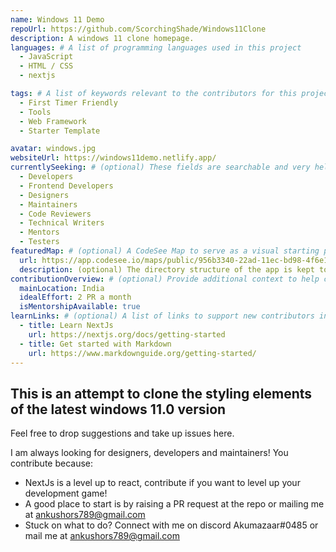 ```yaml
---
name: Windows 11 Demo
repoUrl: https://github.com/ScorchingShade/Windows11Clone
description: A windows 11 clone homepage.
languages: # A list of programming languages used in this project
  - JavaScript
  - HTML / CSS
  - nextjs

tags: # A list of keywords relevant to the contributors for this project
  - First Timer Friendly
  - Tools
  - Web Framework
  - Starter Template

avatar: windows.jpg
websiteUrl: https://windows11demo.netlify.app/
currentlySeeking: # (optional) These fields are searchable and very helpful for contributors to match well with your project
  - Developers
  - Frontend Developers
  - Designers
  - Maintainers
  - Code Reviewers
  - Technical Writers
  - Mentors
  - Testers
featuredMap: # (optional) A CodeSee Map to serve as a visual starting point for contributors
  url: https://app.codesee.io/maps/public/956b3340-22ad-11ec-bd98-4f6e10139d3f
  description: (optional) The directory structure of the app is kept to a minimum branching for the first build.
contributionOverview: # (optional) Provide additional context to help contributors match well with your project
  mainLocation: India
  idealEffort: 2 PR a month
  isMentorshipAvailable: true
learnLinks: # (optional) A list of links to support new contributors in learning about your project and tech stack and culture / community
  - title: Learn NextJs
    url: https://nextjs.org/docs/getting-started
  - title: Get started with Markdown
    url: https://www.markdownguide.org/getting-started/
---
```


<!-- Divide your content into sections using our handy shortcodes. Each section is optional -->

<Overview>

## This is an attempt to clone the styling elements of the latest windows 11.0 version

Feel free to drop suggestions and take up issues here.
</Overview>

<Contributing>

I am always looking for designers, developers and maintainers! You contribute because:


- NextJs is a level up to react, contribute if you want to level up your development game!
- A good place to start is by raising a PR request at the repo or mailing me at ankushors789@gmail.com
- Stuck on what to do? Connect with me on discord Akumazaar#0485 or mail me at ankushors789@gmail.com



</Contributing>
